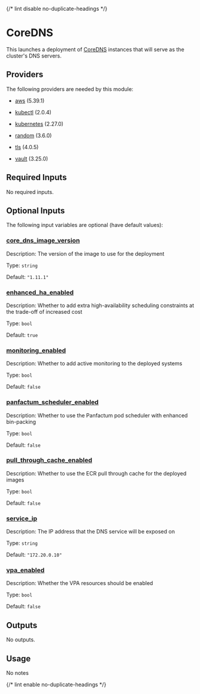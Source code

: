 
{/* lint disable no-duplicate-headings */}

# CoreDNS

<ModuleHeader name="kube_core_dns" sourceHref="https://github.com/Panfactum/stack/tree/__PANFACTUM_VERSION_MAIN__/packages/infrastructure/kube_core_dns" status="stable" type="direct" />

This launches a deployment of [CoreDNS](https://coredns.io/) instances that will serve as the cluster's DNS servers.

## Providers

The following providers are needed by this module:

* [aws](https://registry.terraform.io/providers/hashicorp/aws/5.39.1/docs) (5.39.1)

* [kubectl](#requirement_kubectl) (2.0.4)

* [kubernetes](https://registry.terraform.io/providers/hashicorp/kubernetes/2.27.0/docs) (2.27.0)

* [random](https://registry.terraform.io/providers/hashicorp/random/3.6.0/docs) (3.6.0)

* [tls](#requirement_tls) (4.0.5)

* [vault](https://registry.terraform.io/providers/hashicorp/vault/3.25.0/docs) (3.25.0)

## Required Inputs

No required inputs.

## Optional Inputs

The following input variables are optional (have default values):

### <a name="input_core_dns_image_version" /> [core\_dns\_image\_version](#input_core_dns_image_version)

Description: The version of the image to use for the deployment

Type: `string`

Default: `"1.11.1"`

### <a name="input_enhanced_ha_enabled" /> [enhanced\_ha\_enabled](#input_enhanced_ha_enabled)

Description: Whether to add extra high-availability scheduling constraints at the trade-off of increased cost

Type: `bool`

Default: `true`

### <a name="input_monitoring_enabled" /> [monitoring\_enabled](#input_monitoring_enabled)

Description: Whether to add active monitoring to the deployed systems

Type: `bool`

Default: `false`

### <a name="input_panfactum_scheduler_enabled" /> [panfactum\_scheduler\_enabled](#input_panfactum_scheduler_enabled)

Description: Whether to use the Panfactum pod scheduler with enhanced bin-packing

Type: `bool`

Default: `false`

### <a name="input_pull_through_cache_enabled" /> [pull\_through\_cache\_enabled](#input_pull_through_cache_enabled)

Description: Whether to use the ECR pull through cache for the deployed images

Type: `bool`

Default: `false`

### <a name="input_service_ip" /> [service\_ip](#input_service_ip)

Description: The IP address that the DNS service will be exposed on

Type: `string`

Default: `"172.20.0.10"`

### <a name="input_vpa_enabled" /> [vpa\_enabled](#input_vpa_enabled)

Description: Whether the VPA resources should be enabled

Type: `bool`

Default: `false`

## Outputs

No outputs.

## Usage

No notes

{/* lint enable no-duplicate-headings */}
